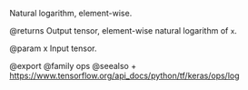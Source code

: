 Natural logarithm, element-wise.

@returns
    Output tensor, element-wise natural logarithm of `x`.

@param x Input tensor.

@export
@family ops
@seealso
+ <https://www.tensorflow.org/api_docs/python/tf/keras/ops/log>
